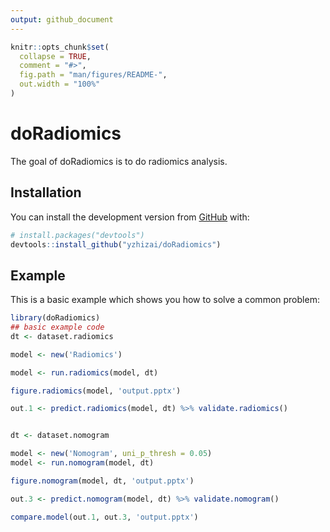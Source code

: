 ```yaml
---
output: github_document
---
```


<!-- README.md is generated from README.Rmd. Please edit that file -->

```r
knitr::opts_chunk$set(
  collapse = TRUE,
  comment = "#>",
  fig.path = "man/figures/README-",
  out.width = "100%"
)
```

# doRadiomics

<!-- badges: start -->
<!-- badges: end -->

The goal of doRadiomics is to do radiomics analysis.

## Installation

You can install the development version from [GitHub](https://github.com/) with:

``` r
# install.packages("devtools")
devtools::install_github("yzhizai/doRadiomics")
```
## Example

This is a basic example which shows you how to solve a common problem:

```r
library(doRadiomics)
## basic example code
dt <- dataset.radiomics

model <- new('Radiomics')

model <- run.radiomics(model, dt)

figure.radiomics(model, 'output.pptx')

out.1 <- predict.radiomics(model, dt) %>% validate.radiomics()


dt <- dataset.nomogram

model <- new('Nomogram', uni_p_thresh = 0.05)
model <- run.nomogram(model, dt)

figure.nomogram(model, dt, 'output.pptx')

out.3 <- predict.nomogram(model, dt) %>% validate.nomogram()

compare.model(out.1, out.3, 'output.pptx')
```
